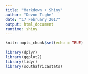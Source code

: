 ```yaml
---
title: "Markdown + Shiny"
author: "Devon Tighe"
date: "17 February 2017"
output: html_document
runtime: shiny
---
```


```r
knitr::opts_chunk$set(echo = TRUE)
```

```r
library(dplyr)
library(ggplot2)
library(tidyr)
library(southafricastats)
```

